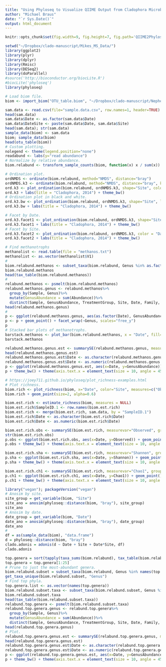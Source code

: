 ```yaml
---
title: "Using Phyloseq to Visualize QIIME Output from Cladophora Microbiota, 2014"
author: "Michael Braus"
date: "`r Sys.Date()`"
output: html_document
---
```

```r
knitr::opts_chunk$set(fig.width=9, fig.height=7, fig.path='QIIME2Phyloseq-figs/', warning=FALSE, message=FALSE, cache=TRUE)
```
```r
setwd("~/Dropbox/clado-manuscript/Mikes_MS_Data/")
library(ggplot2)
library(plyr)
library(dplyr)
library(Rmisc)
library(DESeq2)
library(doParallel)
#source('http://bioconductor.org/biocLite.R')
#biocLite('phyloseq')
library(phyloseq)
```
``` r
# Load biom file. 
biom <- import_biom("OTU_table.biom", "~/Dropbox/clado-manuscript/Nephele/PipelineResults_NMEPINZ20QK1/nephele_outputs/tree.tre", parseFunction=parse_taxonomy_greengenes)
```
``` r
sam.data <- read.csv(file="sample.data.csv", row.names=1, header=TRUE)
head(sam.data)
sam.data$Date <- as.factor(sam.data$Date)
sam.data$DateSite <- paste(sam.data$Date, sam.data$Site)
head(sam.data); str(sam.data)
sample_data(biom) <- sam.data
biom; sample_data(biom)
head(otu_table(biom))
# Custom plotting. 
nolegend <- theme(legend.position="none")
readabund <- labs(y="read abundance")
# Normalize by relative abundance. 
biom.relabund <- transform_sample_counts(biom, function(x) x / sum(x))
```
```r
# Ordination plot. 
ordNMDS <- ordinate(biom.relabund, method="NMDS", distance="bray")
ordNMDS.k3 <- ordinate(biom.relabund, method="NMDS", distance="bray", k=3)
ord.k3 <- plot_ordination(biom.relabund, ordNMDS.k3, shape="Site", color = "DateSite") + geom_point(size=3) + geom_polygon(aes(fill=DateSite), alpha=0.7)
ord.k3 + labs(title = "Cladophora, 2014") + theme_bw()
# Ordination plot in black and white. 
ord.k3.bw <- plot_ordination(biom.relabund, ordNMDS.k3, shape="Site", label = "Date") + geom_point(size=2) + geom_polygon(colour="black", size=0.25, fill="white", alpha = 0.2, aes(group=DateSite))
ord.k3.bw + labs(title = "Cladophora, 2014") + theme_bw()
```
```r
# Facet by Date. 
ord.k3.facet1 <- plot_ordination(biom.relabund, ordNMDS.k3, shape="Site") + geom_point(size=2.5) + facet_wrap(~Date) + geom_polygon(colour="black", size=0.25, fill="white", alpha = 0.2, aes(group=DateSite))
ord.k3.facet1 + labs(title = "Cladophora, 2014") + theme_bw()
# Facet by Site. 
ord.k3.facet2 <- plot_ordination(biom.relabund, ordNMDS.k3, color = "Date") + geom_point(size=2.5) + facet_wrap(~Site, ncol = 1) + geom_polygon(colour="black", size=0.25, fill="white", alpha = 0.2, aes(group=DateSite))
ord.k3.facet2 + labs(title = "Cladophora, 2014") + theme_bw()
```
```r
# Find methanotrophs
methanolist <- read.table(file = "methanos.txt")
methanolist <- as.vector(methanolist$V1)
# 
biom.relabund.methanos <- subset_taxa(biom.relabund, Genus %in% as.factor(methanolist))
biom.relabund.methanos
head(tax_table(biom.relabund.methanos))
# 
relabund.methanos <- psmelt(biom.relabund.methanos)
relabund.methanos.genus <- relabund.methanos%>%
  group_by(Sample, Genus)%>%
  mutate(GenusAbundance = sum(Abundance))%>%
  distinct(Sample, GenusAbundance, TreatmentGroup, Site, Date, Family, Genus)
head(relabund.methanos.genus)
# 
p <- ggplot(relabund.methanos.genus, aes(as.factor(Date), GenusAbundance, color = Site))
p <- p + geom_point() + facet_wrap(~Genus, scales="free_y")
p
# Stacked bar plots of methanotrophs. 
barstack.methanos <- plot_bar(biom.relabund.methanos, x = "Date", fill="Site") + facet_wrap(~Genus, scales="free_y")
barstack.methanos
```
```r
relabund.methanos.genus.est <- summarySE(relabund.methanos.genus, measurevar="GenusAbundance", groupvars=c("Site","Date", "Genus"))
head(relabund.methanos.genus.est)
relabund.methanos.genus.est$Date <- as.character(relabund.methanos.genus.est$Date)
relabund.methanos.genus.est$Date <- as.numeric(relabund.methanos.genus.est$Date)
p <- ggplot(relabund.methanos.genus.est, aes(x=Date, y=GenusAbundance)) + geom_point() +  geom_errorbar(aes(ymin=GenusAbundance-se, ymax=GenusAbundance+se)) +  geom_smooth(method="lm", se=TRUE) + facet_wrap(~Genus~Site, ncol = 3, scales="free_y")
p + theme_bw() + theme(axis.text.x = element_text(size = 10, angle = 45, hjust=1),axis.text.y = element_text(size = 10))
```
```r
# https://joey711.github.io/phyloseq/plot_richness-examples.html
# Plot richness. 
biom.rich <- plot_richness(biom, x="Date", color="Site", measures=c("Observed", "Chao1", "Shannon"))
biom.rich + geom_point(size=2, alpha=0.6)

biom.est.rich <- estimate_richness(biom, measures = NULL)
biom.est.rich$SampleID.1 <- row.names(biom.est.rich)
biom.est.rich <- merge(biom.est.rich, sam.data, by = "SampleID.1")
biom.est.rich$Date <- as.character(biom.est.rich$Date)
biom.est.rich$Date <- as.numeric(biom.est.rich$Date)
```
```r
biom.est.rich.obs <- summarySE(biom.est.rich, measurevar="Observed", groupvars=c("Date","Site"))
str(biom.est.rich.obs)
p.obs <- ggplot(biom.est.rich.obs, aes(x=Date, y=Observed)) + geom_point() +  geom_errorbar(aes(ymin=Observed-se, ymax=Observed+se)) + geom_smooth(method="lm",se=TRUE) + facet_grid(~ Site)
p.obs + theme_bw() + theme(axis.text.x = element_text(size = 10, angle = 45, hjust=1),axis.text.y = element_text(size = 10))
```
```r
biom.est.rich.sha <- summarySE(biom.est.rich, measurevar="Shannon", groupvars=c("Date","Site")); biom.est.rich.sha
p.sha <- ggplot(biom.est.rich.sha, aes(x=Date, y=Shannon)) + geom_point() +  geom_errorbar(aes(ymin=Shannon-se, ymax=Shannon+se)) +  geom_smooth(method="lm",se=TRUE) + facet_grid(~ Site)
p.sha + theme_bw() + theme(axis.text.x = element_text(size = 10, angle = 45, hjust=1),axis.text.y = element_text(size = 10))
```
```r
biom.est.rich.ch1 <- summarySE(biom.est.rich, measurevar="Chao1", groupvars=c("Date","Site")); biom.est.rich.ch1
p.ch1 <- ggplot(biom.est.rich.ch1, aes(x=Date, y=Chao1)) + geom_point() +  geom_errorbar(aes(ymin=Chao1-se, ymax=Chao1+se)) +  geom_smooth(method="lm",se=TRUE) + facet_grid(~ Site)
p.ch1 + theme_bw() + theme(axis.text.x = element_text(size = 10, angle = 45, hjust=1),axis.text.y = element_text(size = 10))
```
```r
library("vegan"); packageVersion("vegan")
# Anosim by site. 
site_group = get_variable(biom, "Site")
site_ano = anosim(phyloseq::distance(biom, "bray"), site_group)
site_ano
# Anosim by date. 
date_group = get_variable(biom, "Date")
date_ano = anosim(phyloseq::distance(biom, "bray"), date_group)
date_ano
# 
df = as(sample_data(biom), "data.frame")
d = phyloseq::distance(biom, "bray")
clado.adonis = adonis(d ~ Date + Site + Date*Site, df)
clado.adonis
```
```r
top.genera = sort(tapply(taxa_sums(biom.relabund), tax_table(biom.relabund)[, "Genus"], sum), TRUE)
top.genera = top.genera[1:25]
# Prune to just the most-abundant genera. 
biom.relabund.subset = subset_taxa(biom.relabund, Genus %in% names(top.genera))
get_taxa_unique(biom.relabund.subset, "Genus")
# Find top phyla. 
top.genera.list <- as.vector(names(top.genera))
biom.relabund.subset.taxa <- subset_taxa(biom.relabund.subset, Genus %in% as.factor(top.genera.list))
biom.relabund.subset.taxa
head(tax_table(biom.relabund.subset.taxa))
relabund.top.genera <- psmelt(biom.relabund.subset.taxa)
relabund.top.genera.genus <- relabund.top.genera%>%
  group_by(Sample, Genus)%>%
  mutate(GenusAbundance = sum(Abundance))%>%
  distinct(Sample, GenusAbundance, TreatmentGroup, Site, Date, Family, Genus)
head(relabund.top.genera.genus)
# Plot. 
relabund.top.genera.genus.est <- summarySE(relabund.top.genera.genus, measurevar="GenusAbundance", groupvars=c("Site","Date", "Genus"))
head(relabund.top.genera.genus.est)
relabund.top.genera.genus.est$Date <- as.character(relabund.top.genera.genus.est$Date)
relabund.top.genera.genus.est$Date <- as.numeric(relabund.top.genera.genus.est$Date)
p <- ggplot(relabund.top.genera.genus.est, aes(x=Date, y=GenusAbundance)) + geom_point() +  geom_errorbar(aes(ymin=GenusAbundance-se, ymax=GenusAbundance+se)) +  geom_smooth(method="lm", se=TRUE) + facet_wrap(~Genus~Site, ncol = 3, scales="free_y")
p + theme_bw() + theme(axis.text.x = element_text(size = 10, angle = 45, hjust=1),axis.text.y = element_text(size = 10))
```
```r

```